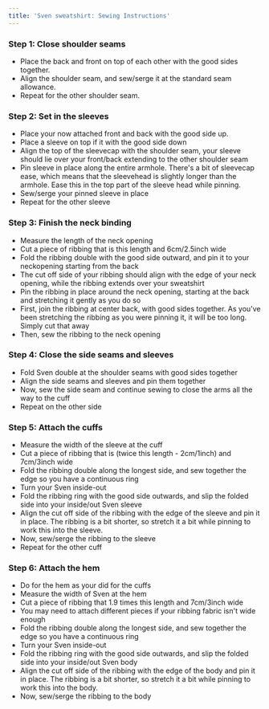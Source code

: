 ```yaml
---
title: 'Sven sweatshirt: Sewing Instructions'
---
```


### Step 1: Close shoulder seams

- Place the back and front on top of each other with the good sides together.
- Align the shoulder seam, and sew/serge it at the standard seam allowance.
- Repeat for the other shoulder seam.

### Step 2: Set in the sleeves

- Place your now attached front and back with the good side up.
- Place a sleeve on top if it with the good side down
- Align the top of the sleevecap with the shoulder seam, your sleeve should lie over your front/back extending to the other shoulder seam
- Pin sleeve in place along the entire armhole. There's a bit of sleevecap ease, which means that the sleevehead is slightly longer than the armhole. Ease this in the top part of the sleeve head while pinning.
- Sew/serge your pinned sleeve in place
- Repeat for the other sleeve

### Step 3: Finish the neck binding

- Measure the length of the neck opening
- Cut a piece of ribbing that is this length and 6cm/2.5inch wide
- Fold the ribbing double with the good side outward, and pin it to your neckopening starting from the back
- The cut off side of your ribbing should align with the edge of your neck opening, while the ribbing extends over your sweatshirt
- Pin the ribbing in place around the neck opening, starting at the back and stretching it gently as you do so
- First, join the ribbing at center back, with good sides together. As you've been stretching the ribbing as you were pinning it, it will be too long. Simply cut that away
- Then, sew the ribbing to the neck opening

### Step 4: Close the side seams and sleeves

- Fold Sven double at the shoulder seams with good sides together
- Align the side seams and sleeves and pin them together
- Now, sew the side seam and continue sewing to close the arms all the way to the cuff
- Repeat on the other side

### Step 5: Attach the cuffs

- Measure the width of the sleeve at the cuff
- Cut a piece of ribbing that is (twice this length - 2cm/1inch) and 7cm/3inch wide
- Fold the ribbing double along the longest side, and sew together the edge so you have a continuous ring
- Turn your Sven inside-out
- Fold the ribbing ring with the good side outwards, and slip the folded side into your inside/out Sven sleeve
- Align the cut off side of the ribbing with the edge of the sleeve and pin it in place. The ribbing is a bit shorter, so stretch it a bit while pinning to work this into the sleeve.
- Now, sew/serge the ribbing to the sleeve
- Repeat for the other cuff

### Step 6: Attach the hem

- Do for the hem as your did for the cuffs
- Measure the width of Sven at the hem
- Cut a piece of ribbing that 1.9 times this length and 7cm/3inch wide
- You may need to attach different pieces if your ribbing fabric isn't wide enough
- Fold the ribbing double along the longest side, and sew together the edge so you have a continuous ring
- Turn your Sven inside-out
- Fold the ribbing ring with the good side outwards, and slip the folded side into your inside/out Sven body
- Align the cut off side of the ribbing with the edge of the body and pin it in place. The ribbing is a bit shorter, so stretch it a bit while pinning to work this into the body.
- Now, sew/serge the ribbing to the body
